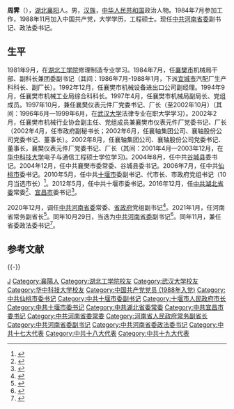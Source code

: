 '''周霁'''（{{bd|1964年|5月||catIdx=Zhou周}}），[[湖北|湖北]][[襄阳|襄阳]]人。男，[[汉族|汉族]]，[[中华人民共和国|中华人民共和国]]政治人物。1984年7月参加工作，1988年11月加入中国共产党，大学学历，工程硕士。现任[[中共河南省委|中共河南省委]]副书记、政法委书记。

==生平==
1981年9月，在[[湖北工学院|湖北工学院]]修理制造专业学习。1984年7月，任[[襄樊市|襄樊市]]机械局干部、副科长兼团委副书记（其间：1986年7月-1988年1月，下派[[宜城市|宜城市]]汽配厂生产科科长、副厂长）。1992年12月，任襄樊市机械设备进出口公司副经理。1994年9月，任襄樊市机械工业局综合科科长。1997年4月，任襄樊市机械局副局长、党组成员。1997年10月，兼任襄樊仪表元件厂党委书记、厂长（至2002年10月）（其间：1996年6月—1999年6月，在[[武汉大学|武汉大学]]法律专业在职大学学习）。2002年2月，任襄樊市机械行业协会副主任、党组成员兼襄樊市仪表元件厂党委书记、厂长（2002年4月，任市政府副秘书长；2002年6月，任襄轴集团公司、襄轴股份公司党委书记、董事长）。2002年8月，任襄轴集团公司、襄轴股份公司党委书记、董事长，襄樊仪表元件厂党委书记、厂长（其间：2001年4月—2003年12月，在[[华中科技大学|华中科技大学]]电子与通信工程硕士学位学习)。2004年8月，任中共[[谷城县|谷城县]]委书记。2004年12月，任中共襄樊市委常委、谷城县委书记。2006年7月，任中共[[仙桃市|仙桃市]]委书记。2010年5月，任中共[[十堰市|十堰市]]委副书记、代市长、市政府党组书记（10月当选市长）<ref>{{cite news|title=陈天会当选为湖北十堰市委书记|url=http://news.sina.com.cn/c/2011-12-27/153923703860.shtml|accessdate=2016-12-11|newspaper=新浪新闻|archive-date=2019-06-12|archive-url=https://web.archive.org/web/20190612185132/http://news.sina.com.cn/c/2011-12-27/153923703860.shtml|dead-url=no}}</ref>。2012年5月，任中共十堰市委书记。2016年12月，任[[中共湖北省委|中共湖北省委]]常委<ref>{{cite news|title=湖北副省长任振鹤、十堰市委书记周霁跻身湖北省委常委|url=http://www.thepaper.cn/newsDetail_forward_1575003|accessdate=2016-12-11|newspaper=澎湃新闻|archive-date=2020-12-10|archive-url=https://web.archive.org/web/20201210145125/https://www.thepaper.cn/newsDetail_forward_1575003|dead-url=no}}</ref>、[[宜昌市|宜昌市]]委书记<ref>{{cite news|title=周霁兼任湖北宜昌市委书记，提名为宜昌市人大主任候选人|url=http://www.thepaper.cn/newsDetail_forward_1579126|accessdate=2016-12-12|newspaper=澎湃新闻|archive-date=2020-12-07|archive-url=https://web.archive.org/web/20201207184053/http://www.thepaper.cn/newsDetail_forward_1579126|dead-url=no}}</ref>。

2020年12月，调任[[中共河南省委|中共河南省委]]常委、[[河南省人民政府|省政府]]党组副书记<ref>{{cite web |title=湖北省委常委、宜昌市委书记周霁，已赴任河南 |url=https://news.sina.com.cn/c/2020-12-30/doc-iiznctke9384085.shtml |website=新浪 |accessdate=2021-01-16 |date=2020-12-30 |archive-date=2020-12-31 |archive-url=https://web.archive.org/web/20201231102310/https://news.sina.com.cn/c/2020-12-30/doc-iiznctke9384085.shtml |dead-url=no }}</ref>。2021年1月，任河南省常务副省长<ref>{{cite web |title=省十三届人大常委会第二十二次会议任免名单 |url=https://www.henan.gov.cn/2021/01-15/2080145.html |website=河南省人民政府 |accessdate=2021-01-16 |date=2021-01-15 |archive-date=2022-03-14 |archive-url=https://web.archive.org/web/20220314042537/https://www.henan.gov.cn/2021/01-15/2080145.html |dead-url=no }}</ref>。同年10月29日，当选为[[中共河南省委|中共河南省委]]副书记<ref>{{cite web |url=http://district.ce.cn/newarea/sddy/202110/30/t20211030_37044332.shtml |title=河南新一届省委常委简历(书记楼阳生 副书记王凯、周霁) |publisher=中国经济网 |accessdate=2021-10-30 |archive-date=2021-11-12 |archive-url=https://web.archive.org/web/20211112104706/http://district.ce.cn/newarea/sddy/202110/30/t20211030_37044332.shtml |dead-url=no }}</ref>。同年11月，兼任省委政法委书记<ref>{{cite web|title=河南省委副书记周霁兼任省委政法委书记|url=http://district.ce.cn/newarea/sddy/202111/12/t20211112_37080101.shtml|publisher=中国经济网|accessdate=2021-11-12|date=2021-11-12|archive-date=2021-11-17|archive-url=https://web.archive.org/web/20211117001938/http://district.ce.cn/newarea/sddy/202111/12/t20211112_37080101.shtml|dead-url=no}}</ref>。

==参考文献==
{{reflist}}

{{-}}
{{start box}}
{{s-ppo|cpc}}
{{s-before|[[孔昌生|孔昌生]]}}
{{s-title|[[中国共产党河南省委员会|中国共产党河南省委员会]]专职副书记|2021年10月－}}
{{s-inc}}
{{s-before|[[甘荣坤|甘荣坤]]}}
{{s-title|[[中国共产党河南省委员会|中国共产党河南省委员会]]政法委员会书记|2021年11月－}}
{{s-inc}}
{{s-before|[[黄楚平|黄楚平]]}}
{{s-title|[[中国共产党宜昌市委员会|中国共产党宜昌市委员会]]书记|2016年12月－2020年12月}}
{{s-after|[[王立_(1966年)|王立]]}}
{{s-before|[[陈天会|陈天会]]}}
{{s-title|[[中国共产党十堰市委员会|中国共产党十堰市委员会]]书记|2012年5月－2016年12月}}
{{s-after|[[張維國|張維國]]}}
{{s-gov|prc}}
{{s-before|[[黄强_(1963年)|黄强]]}}
{{s-title|[[河南省人民政府|河南省人民政府]]常务副省长|2021年1月－2021年10月}}
{{s-after|[[孙守刚|孙守刚]]}}
{{s-before|[[张嗣义|张嗣义]]}}
{{s-title|[[十堰市人民政府|十堰市人民政府]]市长|2002年12月－2012年8月}}
{{s-after|[[张维国|张维国]]}}
{{end box}}

{{河南省领导人}}

{{Authority control}}
{{DEFAULTSORT:Zhou周}}
[[Category:周姓|J]]
[[Category:襄陽人|Category:襄陽人]]
[[Category:湖北工学院校友|Category:湖北工学院校友]]
[[Category:武汉大学校友|Category:武汉大学校友]]
[[Category:华中科技大学校友|Category:华中科技大学校友]]
[[Category:中国共产党党员_(1988年入党)|Category:中国共产党党员 (1988年入党)]]
[[Category:中共仙桃市委书记|Category:中共仙桃市委书记]]
[[Category:中共十堰市委副书记|Category:中共十堰市委副书记]]
[[Category:十堰市人民政府市长|Category:十堰市人民政府市长]]
[[Category:中共十堰市委书记|Category:中共十堰市委书记]]
[[Category:中共湖北省委常委|Category:中共湖北省委常委]]
[[Category:中共宜昌市委书记|Category:中共宜昌市委书记]]
[[Category:中共河南省委常委|Category:中共河南省委常委]]
[[Category:河南省人民政府常务副省长|Category:河南省人民政府常务副省长]]
[[Category:中共河南省委副书记|Category:中共河南省委副书记]]
[[Category:中共河南省委政法委书记|Category:中共河南省委政法委书记]]
[[Category:中共十七大代表|Category:中共十七大代表]]
[[Category:中共十八大代表|Category:中共十八大代表]]
[[Category:中共十九大代表|Category:中共十九大代表]]